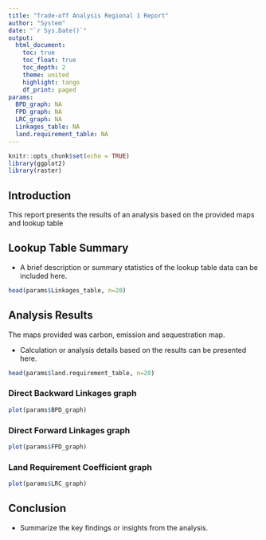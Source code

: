 ```yaml
---
title: "Trade-off Analysis Regional 1 Report"
author: "System"
date: "`r Sys.Date()`"
output: 
  html_document:
    toc: true
    toc_float: true
    toc_depth: 2
    theme: united
    highlight: tango
    df_print: paged
params:
  BPD_graph: NA
  FPD_graph: NA
  LRC_graph: NA
  Linkages_table: NA
  land.requirement_table: NA
---
```



```r
knitr::opts_chunk$set(echo = TRUE)
library(ggplot2)
library(raster)
```

## Introduction

This report presents the results of an analysis based on the provided maps and lookup table

## Lookup Table Summary


* A brief description or summary statistics of the lookup table data can be included here.

```r
head(params$Linkages_table, n=20)
```


## Analysis Results

The maps provided was carbon, emission and sequestration map.

* Calculation or analysis details based on the results can be presented here.


```r
head(params$land.requirement_table, n=20)
```

### Direct Backward Linkages graph

```r
plot(params$BPD_graph)
```

### Direct Forward Linkages graph 

```r
plot(params$FPD_graph)
```

### Land Requirement Coefficient graph 

```r
plot(params$LRC_graph)
```

## Conclusion

* Summarize the key findings or insights from the analysis.
